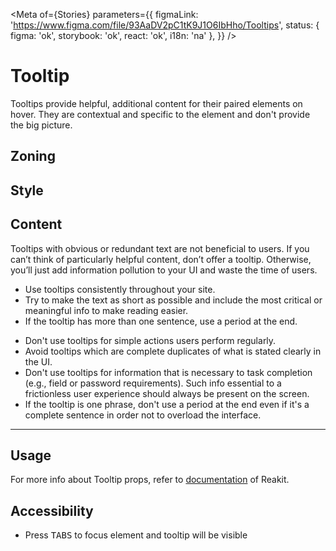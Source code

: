 


<Meta
	of={Stories}
	parameters={{
		figmaLink: 'https://www.figma.com/file/93AaDV2pC1tK9J1O6IbHho/Tooltips',
		status: { figma: 'ok', storybook: 'ok', react: 'ok', i18n: 'na' },
	}}
/>

# Tooltip

Tooltips provide helpful, additional content for their paired elements on hover. They are contextual and specific to the element and don't provide the big picture.

## Zoning

<FigmaImage src="https://www.figma.com/file/93AaDV2pC1tK9J1O6IbHho/Tooltips?node-id=895%3A164" />

## Style

<FigmaImage src="https://www.figma.com/file/93AaDV2pC1tK9J1O6IbHho/Tooltips?node-id=895%3A5" />

<Canvas>
	<Story of={Stories.Top} />
	<Story of={Stories.Left} />
	<Story of={Stories.Bottom} />
	<Story of={Stories.Right} />
</Canvas>

## Content

Tooltips with obvious or redundant text are not beneficial to users.
If you can’t think of particularly helpful content, don’t offer a tooltip.
Otherwise, you’ll just add information pollution to your UI and waste the time of users.

<Use>
	<Use.Do>
		<ul>
			<li>Use tooltips consistently throughout your site.</li>
			<li>
				Try to make the text as short as possible and include the most critical or meaningful info
				to make reading easier.
			</li>
			<li>If the tooltip has more than one sentence, use a period at the end.</li>
		</ul>
	</Use.Do>
	<Use.Dont>
		<ul>
			<li>Don't use tooltips for simple actions users perform regularly.</li>
			<li>Avoid tooltips which are complete duplicates of what is stated clearly in the UI.</li>
			<li>
				Don't use tooltips for information that is necessary to task completion (e.g., field or
				password requirements). Such info essential to a frictionless user experience should always
				be present on the screen.
			</li>
			<li>
				If the tooltip is one phrase, don't use a period at the end even if it's a complete sentence
				in order not to overload the interface.
			</li>
		</ul>
	</Use.Dont>
</Use>

<hr />

## Usage

<Canvas>
	<Story of={Stories.Usage} />
</Canvas>

<ArgTypes of={Stories.Usage} />

For more info about Tooltip props, refer to [documentation](https://reakit.io/docs/tooltip/) of Reakit.

## Accessibility

- Press <kbd>TABS</kbd> to focus element and tooltip will be visible

